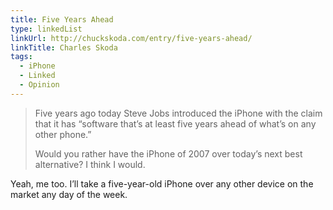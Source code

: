 ```yaml
---
title: Five Years Ahead
type: linkedList
linkUrl: http://chuckskoda.com/entry/five-years-ahead/
linkTitle: Charles Skoda
tags:
  - iPhone
  - Linked
  - Opinion
---
```


> Five years ago today Steve Jobs introduced the iPhone with the claim that it has “software that’s at least five years ahead of what’s on any other phone.”
>
> Would you rather have the iPhone of 2007 over today’s next best alternative? I think I would.

Yeah, me too. I’ll take a five-year-old iPhone over any other device on the market any day of the week.
